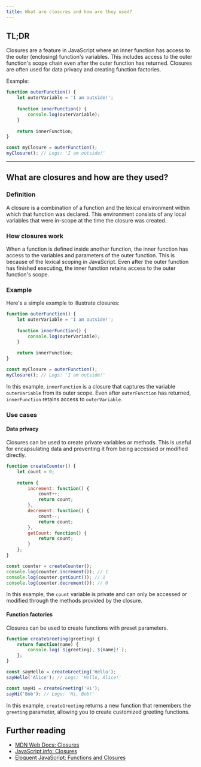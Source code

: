 ```yaml
---
title: What are closures and how are they used?
---
```


## TL;DR

Closures are a feature in JavaScript where an inner function has access to the outer (enclosing) function's variables. This includes access to the outer function's scope chain even after the outer function has returned. Closures are often used for data privacy and creating function factories.

Example:

```javascript
function outerFunction() {
    let outerVariable = 'I am outside!';
    
    function innerFunction() {
        console.log(outerVariable);
    }
    
    return innerFunction;
}

const myClosure = outerFunction();
myClosure(); // Logs: 'I am outside!'
```

---

## What are closures and how are they used?

### Definition

A closure is a combination of a function and the lexical environment within which that function was declared. This environment consists of any local variables that were in-scope at the time the closure was created.

### How closures work

When a function is defined inside another function, the inner function has access to the variables and parameters of the outer function. This is because of the lexical scoping in JavaScript. Even after the outer function has finished executing, the inner function retains access to the outer function's scope.

### Example

Here's a simple example to illustrate closures:

```javascript
function outerFunction() {
    let outerVariable = 'I am outside!';
    
    function innerFunction() {
        console.log(outerVariable);
    }
    
    return innerFunction;
}

const myClosure = outerFunction();
myClosure(); // Logs: 'I am outside!'
```

In this example, `innerFunction` is a closure that captures the variable `outerVariable` from its outer scope. Even after `outerFunction` has returned, `innerFunction` retains access to `outerVariable`.

### Use cases

#### Data privacy

Closures can be used to create private variables or methods. This is useful for encapsulating data and preventing it from being accessed or modified directly.

```javascript
function createCounter() {
    let count = 0;
    
    return {
        increment: function() {
            count++;
            return count;
        },
        decrement: function() {
            count--;
            return count;
        },
        getCount: function() {
            return count;
        }
    };
}

const counter = createCounter();
console.log(counter.increment()); // 1
console.log(counter.getCount()); // 1
console.log(counter.decrement()); // 0
```

In this example, the `count` variable is private and can only be accessed or modified through the methods provided by the closure.

#### Function factories

Closures can be used to create functions with preset parameters.

```javascript
function createGreeting(greeting) {
    return function(name) {
        console.log(`${greeting}, ${name}!`);
    };
}

const sayHello = createGreeting('Hello');
sayHello('Alice'); // Logs: 'Hello, Alice!'

const sayHi = createGreeting('Hi');
sayHi('Bob'); // Logs: 'Hi, Bob!'
```

In this example, `createGreeting` returns a new function that remembers the `greeting` parameter, allowing you to create customized greeting functions.

## Further reading

- [MDN Web Docs: Closures](https://developer.mozilla.org/en-US/docs/Web/JavaScript/Closures)
- [JavaScript.info: Closures](https://javascript.info/closure)
- [Eloquent JavaScript: Functions and Closures](https://eloquentjavascript.net/03_functions.html#h_TcUD2vzyMe)

